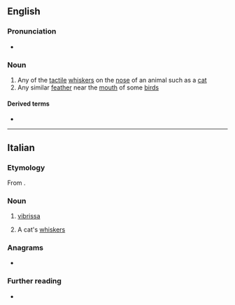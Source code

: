 ==English==

===Pronunciation===
* {{IPA|en|/vɪˈbɹɪsə/}}

===Noun===
{{wikipedia}}
{{en-noun|vibrissae}}

# Any of the [[tactile]] [[whisker]]s on the [[nose]] of an animal such as a [[cat]]
# Any similar [[feather]] near the [[mouth]] of some [[bird]]s

====Derived terms====
* {{l|en|vibrissal}}

----

==Italian==

===Etymology===
From {{der|it|la|vībrissae}}.

===Noun===
{{it-noun|f}}

# [[#English|vibrissa]]
# {{lb|it|in the plural}} A cat's [[whiskers]]

===Anagrams===
* {{l|it|vibrassi}}

===Further reading===
* {{R:it:Treccani}}